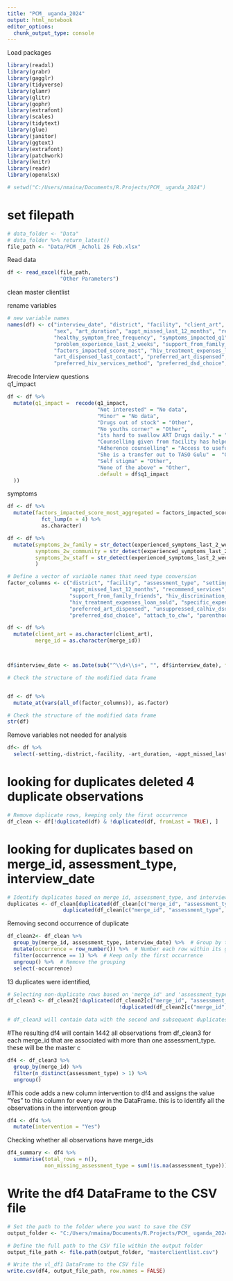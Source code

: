 ```yaml
---
title: "PCM_ uganda_2024"
output: html_notebook
editor_options: 
  chunk_output_type: console
---
```


Load packages 
```r
library(readxl)
library(grabr)
library(gagglr)
library(tidyverse)
library(glamr)
library(glitr)
library(gophr)
library(extrafont)
library(scales)
library(tidytext)
library(glue)
library(janitor)
library(ggtext)
library(extrafont)
library(patchwork)
library(knitr)
library(readr)
library(openxlsx)
```

```r
# setwd("C:/Users/nmaina/Documents/R.Projects/PCM_ uganda_2024")
```

# set filepath
```r
# data_folder <- "Data"
# data_folder %>% return_latest()
file_path <- "Data/PCM _Acholi 26 Feb.xlsx"
```


Read data 
```r
df <- read_excel(file_path,
                 "Other Parameters")
```


clean master clientlist

rename variables 
```r
# new variable names
names(df) <- c("interview_date", "district", "facility", "client_art", "merge_id", "assessment_type", "setting", "age", 
               "sex", "art_duration", "appt_missed_last_12_months", "recommend_services", "q1_impact",
               "healthy_symptom_free_frequency", "symptoms_impacted_q1", "experienced_symptoms_last_2_weeks", 
               "problem_experience_last_2_weeks", "support_from_family_friends", "hiv_discrimination_past_month",
               "factors_impacted_score_most", "hiv_treatment_expenses_loan_sold", "specific_expenses_for_treatment",
               "art_dispensed_last_contact", "preferred_art_dispensed", "unsuppressed_calhiv_dsd_approach",
               "preferred_hiv_services_method", "preferred_dsd_choice", "attach_to_chw", "parenthood_status")

```

#recode Interview questions  
q1_impact 
```r
df <- df %>% 
  mutate(q1_impact =  recode(q1_impact,
                             "Not interested" = "No data",
                             "Minor" = "No data",
                             "Drugs out of stock" = "Other",
                             "No youths corner" = "Other",
                             "its hard to swallow ART Drugs daily." = "Other",
                             "Counselling given from facility has helped alot" = "Access to useful information",
                             "Adherence counselling" = "Access to useful information",
                             "She is a transfer out to TASO Gulu" =  "Other",
                             "Self stigma" = "Other",
                             "None of the above" = "Other",
                             .default = df$q1_impact
  ))

```

symptoms 
```r
df <- df %>% 
  mutate(factors_impacted_score_most_aggregated = factors_impacted_score_most %>% 
           fct_lump(n = 4) %>% 
           as.character) 
```




```r

df <- df %>%
  mutate(symptoms_2w_family = str_detect(experienced_symptoms_last_2_weeks, "Belief and behavior of your family toward you"),
         symptoms_2w_community = str_detect(experienced_symptoms_last_2_weeks, "Belief and behavior of the community toward you"),
         symptoms_2w_staff = str_detect(experienced_symptoms_last_2_weeks, "Attitude and behavior of clinic staff toward you"),
         )


```


```r
# Define a vector of variable names that need type conversion
factor_columns <- c("district", "facility", "assessment_type", "setting", "age", "sex", "art_duration",
                    "appt_missed_last_12_months", "recommend_services", "q1_impact", "healthy_symptom_free_frequency", "problem_experience_last_2_weeks",
                    "support_from_family_friends", "hiv_discrimination_past_month", "factors_impacted_score_most",
                    "hiv_treatment_expenses_loan_sold", "specific_expenses_for_treatment", "art_dispensed_last_contact",
                    "preferred_art_dispensed", "unsuppressed_calhiv_dsd_approach", "preferred_hiv_services_method",
                    "preferred_dsd_choice", "attach_to_chw", "parenthood_status")

df <- df %>%
  mutate(client_art = as.character(client_art),
         merge_id = as.character(merge_id))



df$interview_date <- as.Date(sub("^\\d+\\s+", "", df$interview_date), format = "%Y-%m-%d")

# Check the structure of the modified data frame


df <- df %>%
  mutate_at(vars(all_of(factor_columns)), as.factor)

# Check the structure of the modified data frame
str(df)

```
Remove  variables not needed for analysis 

```r
df<- df %>%
  select(-setting,-district,-facility, -art_duration, -appt_missed_last_12_months, -client_art)
```


# looking for duplicates deleted 4 duplicate observations
```r
# Remove duplicate rows, keeping only the first occurrence
df_clean <- df[!duplicated(df) & !duplicated(df, fromLast = TRUE), ]

```

# looking for duplicates based on merge_id, assessment_type, interview_date
```r
# Identify duplicates based on merge_id, assessment_type, and interview_date
duplicates <- df_clean[duplicated(df_clean[c("merge_id", "assessment_type", "interview_date")]) | 
                  duplicated(df_clean[c("merge_id", "assessment_type", "interview_date")], fromLast = TRUE), ]
```



Removing second occurrence of duplicate
```r
df_clean2<- df_clean %>%
  group_by(merge_id, assessment_type, interview_date) %>%  # Group by the specified columns
  mutate(occurrence = row_number()) %>%  # Number each row within its group
  filter(occurrence == 1) %>%  # Keep only the first occurrence
  ungroup() %>%  # Remove the grouping
  select(-occurrence)
```

13 duplicates were identified, 
```r
# Selecting non-duplicate rows based on 'merge_id' and 'assessment_type'
df_clean3 <- df_clean2[!duplicated(df_clean2[c("merge_id", "assessment_type")]) & 
                                    !duplicated(df_clean2[c("merge_id", "assessment_type")], fromLast = TRUE), ]

# df_clean3 will contain data with the second and subsequent duplicates removed

```

#The resulting df4 will contain 1442 all observations from df_clean3 for each merge_id that are associated with more than one assessment_type. these will be the master c

```r
df4 <- df_clean3 %>%
  group_by(merge_id) %>%
  filter(n_distinct(assessment_type) > 1) %>%
  ungroup()
```


<!-- #creates a new df  single_assessment. The df will have observations by merge_id with only one assessment type  -->
<!-- ```{r} -->
<!-- single_assessment <- df_clean3 %>% -->
<!--   group_by(merge_id) %>% -->
<!--   filter(n_distinct(assessment_type) == 1) %>% -->
<!--   ungroup() -->

<!-- # single_assessment will contain 425 observations by merge_id with only one assessment_type -->
<!-- ``` -->



#This code adds a new column intervention to df4 and assigns the value "Yes" to this column for every row in the DataFrame. this is to identify all the observations in the intervention group 
```r
df4 <- df4 %>%
  mutate(intervention = "Yes")
```

Checking whether all observations have merge_ids

```r
df4_summary <- df4 %>%
  summarise(total_rows = n(),
            non_missing_assessment_type = sum(!is.na(assessment_type)))
```


# Write the df4 DataFrame to the CSV file
```r
# Set the path to the folder where you want to save the CSV
output_folder <- "C:/Users/nmaina/Documents/R.Projects/PCM_ uganda_2024/dataout"

# Define the full path to the CSV file within the output folder
output_file_path <- file.path(output_folder, "masterclientlist.csv")

# Write the vl_df1 DataFrame to the CSV file
write.csv(df4, output_file_path, row.names = FALSE)

```

